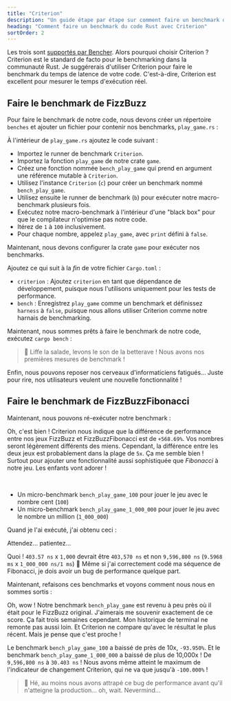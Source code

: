 ```yaml
---
title: "Criterion"
description: "Un guide étape par étape sur comment faire un benchmark du code Rust avec Criterion"
heading: "Comment faire un benchmark du code Rust avec Criterion"
sortOrder: 2
---
```



<Benchmarking />

<FizzBuzzRust />

<StepByStepRust />

<MicroVsMacro />

<BenchmarkingRust />

Les trois sont [supportés par Bencher](/fr/docs/explanation/adapters/). Alors pourquoi choisir Criterion ?
Criterion est le standard de facto pour le benchmarking dans la communauté Rust.
Je suggérerais d'utiliser Criterion pour faire le benchmark du temps de latence de votre code.
C'est-à-dire, Criterion est excellent pour mesurer le temps d'exécution réel.

<FizzBuzzRefactor />

## Faire le benchmark de FizzBuzz

Pour faire le benchmark de notre code, nous devons créer un répertoire `benches` et ajouter un fichier pour contenir nos benchmarks, `play_game.rs` :

<GameBenchesTree />

À l'intérieur de `play_game.rs` ajoutez le code suivant :

<FizzBuzzRefactorBenchesCode />

- Importez le runner de benchmark `Criterion`.
- Importez la fonction `play_game` de notre crate `game`.
- Créez une fonction nommée `bench_play_game` qui prend en argument une référence mutable à `Criterion`.
- Utilisez l'instance `Criterion` (`c`) pour créer un benchmark nommé `bench_play_game`.
- Utilisez ensuite le runner de benchmark (`b`) pour exécuter notre macro-benchmark plusieurs fois.
- Exécutez notre macro-benchmark à l'intérieur d'une "black box" pour que le compilateur n'optimise pas notre code.
- Itérez de `1` à `100` inclusivement.
- Pour chaque nombre, appelez `play_game`, avec `print` défini à `false`.

Maintenant, nous devons configurer la crate `game` pour exécuter nos benchmarks.

Ajoutez ce qui suit à la _fin_ de votre fichier `Cargo.toml` :

<GameCargoToml />

- `criterion` : Ajoutez `criterion` en tant que dépendance de développement, puisque nous l'utilisons uniquement pour les tests de performance.
- `bench` : Enregistrez `play_game` comme un benchmark et définissez `harness` à `false`, puisque nous allons utiliser Criterion comme notre harnais de benchmarking.

Maintenant, nous sommes prêts à faire le benchmark de notre code, exécutez `cargo bench` :

<BenchPlayGameOutput />

> 🐰 Liffe la salade, levons le son de la betterave ! Nous avons nos premières mesures de benchmark !

Enfin, nous pouvons reposer nos cerveaux d'informaticiens fatigués...
Juste pour rire, nos utilisateurs veulent une nouvelle fonctionnalité !

<FizzBuzzFibonacciRust>
  <PlayGameRustCode />
</FizzBuzzFibonacciRust>

## Faire le benchmark de FizzBuzzFibonacci

Maintenant, nous pouvons ré-exécuter notre benchmark :

<BenchPlayGameFibonacciOutput />

Oh, c'est bien ! Criterion nous indique que la différence de performance entre nos jeux FizzBuzz et FizzBuzzFibonacci est de `+568.69%`.
Vos nombres seront légèrement différents des miens.
Cependant, la différence entre les deux jeux est probablement dans la plage de `5x`.
Ça me semble bien ! Surtout pour ajouter une fonctionnalité aussi sophistiquée que _Fibonacci_ à notre jeu.
Les enfants vont adorer !

<FizzBuzzFibonacciOpenRust>
  <FizzBuzzFibonacciOpenRustCode />
</FizzBuzzFibonacciOpenRust>

<TheEnd />

<br />

<OnFire />

<BenchPlayGameOnFireCode />

- Un micro-benchmark `bench_play_game_100` pour jouer le jeu avec le nombre cent (`100`)
- Un micro-benchmark `bench_play_game_1_000_000` pour jouer le jeu avec le nombre un million (`1_000_000`)

Quand je l'ai exécuté, j'ai obtenu ceci :

<BenchPlayGameOnFireOutputStart />

Attendez... patientez...

<BenchPlayGameOnFireOutput />

Quoi ! `403.57 ns` x `1,000` devrait être `403,570 ns` et non `9,596,800 ns` (`9.5968 ms` x `1_000_000 ns/1 ms`) 🤯
Même si j'ai correctement codé ma séquence de Fibonacci, je dois avoir un bug de performance quelque part.

<FizzBuzzFibonacciFixRust />

Maintenant, refaisons ces benchmarks et voyons comment nous nous en sommes sortis :

<BenchPlayGameFixOutput />

Oh, wow ! Notre benchmark `bench_play_game` est revenu à peu près où il était pour le FizzBuzz original.
J'aimerais me souvenir exactement de ce score. Ça fait trois semaines cependant.
Mon historique de terminal ne remonte pas aussi loin.
Et Criterion ne compare qu'avec le résultat le plus récent.
Mais je pense que c'est proche !

Le benchmark `bench_play_game_100` a baissé de près de 10x, `-93.950%`.
Et le benchmark `bench_play_game_1_000_000` a baissé de plus de 10,000x ! De `9,596,800 ns` à `30.403 ns` !
Nous avons même atteint le maximum de l'indicateur de changement Criterion, qui ne va que jusqu'à `-100.000%` !

> 🐰 Hé, au moins nous avons attrapé ce bug de performance avant qu'il n'atteigne la production... oh, wait. Nevermind...

<CatchInCi />

<CatchInCiOutput />

<CatchInCiPlot />

<CatchInCiPlotRustBench title="Comment faire le Benchmark du Rust avec Criterion" />

<BencherFooter />
